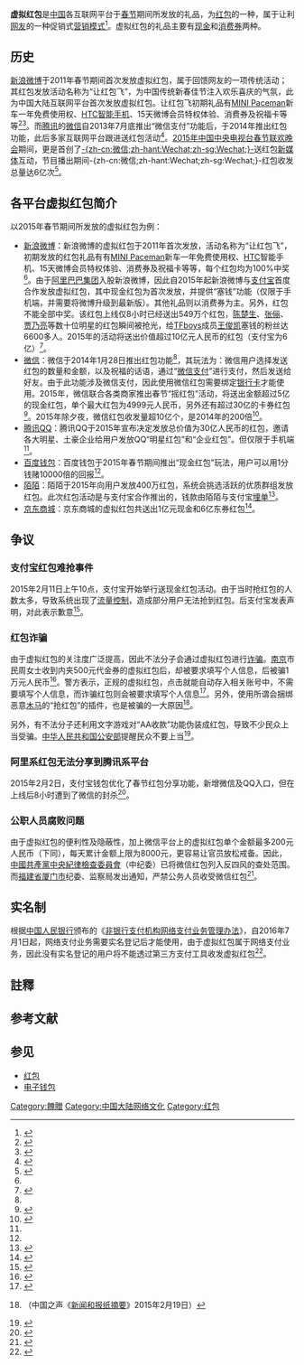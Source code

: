 {{noteTA
|G1=IT
|1=zh-cn:微信;zh-sg:WeChat;zh-hant:WeChat;
|2=zh-cn:微博;zh-tw:微博
}}
'''虚拟红包'''是[[中国|中国]]各互联网平台于[[春节|春节]]期间所发放的礼品，为[[红包|红包]]的一种，属于让利[[网友|网友]]的一种促销式[[营销模式|营销模式]]<ref>{{cite news |title=美媒：网络红包“钱味”太浓 缺中国“年味” |url=http://opinion.haiwainet.cn/n/2015/0220/c345415-28443004.html |publisher=海外网 |date=2015-02-20 |accessdate=2015-02-21 |archive-date=2015-02-22 |archive-url=https://web.archive.org/web/20150222070100/http://opinion.haiwainet.cn/n/2015/0220/c345415-28443004.html |dead-url=no }}</ref>。虚拟红包的礼品主要有[[现金|现金]]和[[消费券|消费券]]两种。

==历史==
[[新浪微博|新浪微博]]于2011年春节期间首次发放虚拟红包，属于回馈网友的一项传统活动；其红包发放活动名称为“让红包飞”，为中国传统新春佳节注入欢乐喜庆的气氛，此为中国大陆互联网平台首次发放虚拟红包。让红包飞初期礼品有[[MINI_Paceman|MINI Paceman]]新车一年免费使用权、[[HTC|HTC]][[智能手机|智能手机]]、15天微博会员特权体验、消费券及祝福卡等等<ref name="weibo1">{{cite news |title=“让红包飞”继续刷屏新浪微博 过亿用户收到新年红包 |url=http://tech.hexun.com/2013-02-17/151175411.html |publisher=和讯 |date=2013年2月17日 |accessdate=2015-02-21 |archive-url=https://web.archive.org/web/20150222054649/http://tech.hexun.com/2013-02-17/151175411.html |archive-date=2015-02-22 |dead-url=yes }}</ref><ref name="weibo2">{{cite news |title=新浪微博2013“让红包飞” 打造5000万粉丝互动平台 |url=http://news.tom.com/2013-02-27/07EK/27624149.html |publisher=TOM |date=2013年2月27日 |accessdate=2015-02-21 |archive-url=https://web.archive.org/web/20150222061944/http://news.tom.com/2013-02-27/07EK/27624149.html |archive-date=2015-02-22 |dead-url=yes }}</ref>。而[[腾讯|腾讯]]的[[微信|微信]]自2013年7月底推出“微信支付”功能后，于2014年推出红包功能，此后多家互联网平台跟进送红包活动<ref name="Wechat">{{cite news |title=2015央视羊年春晚成红包大战 春晚微信摇一摇达110亿次 |url=http://www.guancha.cn/life/2015_02_19_309921.shtml |publisher=观察者网 |date=2015年2月19日 |accessdate=2015-02-21 |archive-date=2019-08-22 |archive-url=https://web.archive.org/web/20190822170951/http://www.guancha.cn/life/2015_02_19_309921.shtml |dead-url=no }}</ref>。[[2015年中国中央电视台春节联欢晚会|2015年中国中央电视台春节联欢晚会]]期间，更是首创了[[Wechat|-{zh-cn:微信;zh-hant:Wechat;zh-sg:Wechat;}-]]送红包[[新媒体|新媒体]]互动，节目播出期间-{zh-cn:微信;zh-hant:Wechat;zh-sg:Wechat;}-红包收发总量达6亿次<ref>{{cite news|title=央视春晚微信送红包：摇一摇达72亿次|url=http://www.techweb.com.cn/internet/2015-02-19/2125323.shtml|accessdate=2015-02-18|archive-date=2015-02-18|archive-url=https://web.archive.org/web/20150218224015/http://www.techweb.com.cn/internet/2015-02-19/2125323.shtml|dead-url=no}}</ref>。

==各平台虚拟红包简介==
以2015年春节期间所发放的虚拟红包为例：
*[[新浪微博|新浪微博]]：新浪微博的虚拟红包于2011年首次发放，活动名称为“让红包飞”，初期发放的红包礼品有有[[MINI_Paceman|MINI Paceman]]新车一年免费使用权、[[HTC|HTC]]智能手机、15天微博会员特权体验、消费券及祝福卡等等，每个红包均为100%中奖<ref name="weibo1"/>。由于[[阿里巴巴集团|阿里巴巴集团]]入股新浪微博，因此自2015年起新浪微博与[[支付宝|支付宝]]首度合作发放虚拟红包，其中现金红包为首次发放，并提供“塞钱”功能（仅限于手机端，并需要将微博升级到最新版）。其他礼品则以消费券为主。另外，红包不能全部中奖。该红包上线仅8小时已经送出549万个红包，[[陈楚生|陈楚生]]、[[张俪|张俪]]、[[贾乃亮|贾乃亮]]等数十位明星的红包瞬间被抢光，给[[TFboys|TFboys]]成员[[王俊凯|王俊凯]]塞钱的粉丝达6600多人。2015年的活动将送出价值超过10亿元人民币的红包（支付宝为6亿）<ref>{{cite news |title=明星粉丝追捧微博现金红包 |url=http://news.sina.com.cn/o/2015-02-05/120931486169.shtml |publisher=新浪 |date=2015-02-05 |accessdate=2015-02-21 |archive-date=2019-08-23 |archive-url=https://web.archive.org/web/20190823093727/http://news.sina.com.cn/o/2015-02-05/120931486169.shtml |dead-url=no }}</ref>。
*[[微信|微信]]：微信于2014年1月28日推出红包功能<ref name="Wechat"/>，其玩法为：微信用户选择发送红包的数量和金额，以及祝福的话语，通过“[[微信支付|微信支付]]”进行支付，然后发送给好友。由于此功能涉及微信支付，因此使用微信红包需要绑定[[银行卡|银行卡]]才能使用。2015年，微信联合各类商家推出春节“摇红包”活动，将送出金额超过5亿的现金红包，单个最大红包为4999元人民币，另外还有超过30亿的卡券红包<ref name="xh">{{cite news |title=除夕夜红包对决：支付宝扔1.56亿 微信砸5亿 |url=http://news.xinhuanet.com/info/2015-02/10/c_133982308.htm |publisher=新华网 |date=2015-02-10 |accessdate=2015-02-21 |archive-date=2015-03-24 |archive-url=https://web.archive.org/web/20150324191046/http://news.xinhuanet.com/info/2015-02/10/c_133982308.htm |dead-url=no }}</ref>。2015年除夕夜，微信红包收发量超10亿个，是2014年的200倍<ref>{{cite news|title=除夕微信红包收发超10亿个|url=http://cz.house.sina.com.cn/news/2015-02-20/08185974330883694714290.shtml|accessdate=2015-02-20|archive-date=2016-03-04|archive-url=https://web.archive.org/web/20160304133912/http://cz.house.sina.com.cn/news/2015-02-20/08185974330883694714290.shtml|dead-url=no}}</ref>。
*[[腾讯QQ|腾讯QQ]]：腾讯QQ于2015年宣布决定发放总价值为30亿人民币的红包，邀请各大明星、土豪企业给用户发放QQ“明星红包”和“企业红包”。但仅限于手机端<ref name="xh"/>。
*[[百度钱包|百度钱包]]：百度钱包于2015年春节期间推出“现金红包”玩法，用户可以用1分钱赌10000倍的回报<ref name="xh"/>。
*[[陌陌|陌陌]]：陌陌于2015年向用户发放400万红包，系统会挑选活跃的优质群组发放红包。此次红包活动是与支付宝合作推出的，钱款由陌陌与支付宝[[埋单|埋单]]<ref>{{cite news |title=陌陌除夕400万红包从天而降 |url=http://finance.21cn.com/newsdoc/zx/a/2015/0212/18/29056477.shtml |publisher=21CN综合 |date=2015-02-12 |accessdate=2015-02-21 |deadurl=yes |archiveurl=https://web.archive.org/web/20150222070627/http://finance.21cn.com/newsdoc/zx/a/2015/0212/18/29056477.shtml |archivedate=2015-02-22 |df= }}</ref>。
*[[京东商城|京东商城]]：京东商城的虚拟红包共送出1亿元现金和6亿东券红包<ref>{{cite news |title=支付宝PK微信 数十亿抢红包大战除夕掀高潮 |url=http://news.xinhuanet.com/fortune/2015-02/16/c_127502414.htm |publisher=广州日报 |date=2015-02-16 |accessdate=2015-02-23 |archive-date=2015-02-19 |archive-url=https://web.archive.org/web/20150219060032/http://news.xinhuanet.com/fortune/2015-02/16/c_127502414.htm |dead-url=no }}</ref>。

==争议==
===支付宝红包难抢事件===
2015年2月11日上午10点，支付宝开始举行送现金红包活动。由于当时抢红包的人数太多，导致系统出现了[[流量控制|流量控制]]，造成部分用户无法抢到红包。后支付宝发表声明，对此表示歉意<ref>{{cite news|title=支付宝红包难抢遭网友质疑 官微道歉求别骂太狠|url=http://www.mnw.cn/news/cj/855751.html|publisher=闽南网|date=2015-02-11|accessdate=2015-02-21|archive-date=2019-08-16|archive-url=https://web.archive.org/web/20190816192911/http://www.mnw.cn/news/cj/855751.html|dead-url=no}}</ref>。

===红包诈骗===
由于虚拟红包的关注度广泛提高，因此不法分子会通过虚拟红包进行[[诈骗|诈骗]]。[[南京|南京]]市民周女士收到内夹500元代金券的虚拟红包后，却被要求填写个人信息，后被骗1万元人民币<ref>{{cite news|title=网络红包暗藏陷阱：女子点开500元红包被骗1万|url=http://news.163.com/15/0215/14/AIGJFT7T00014JB6.html|publisher=网易|date=2015-02-15|accessdate=2015-02-21|archive-url=https://web.archive.org/web/20150222075127/http://news.163.com/15/0215/14/AIGJFT7T00014JB6.html|archive-date=2015-02-22|dead-url=yes}}</ref>。警方表示，正规的虚拟红包，点击就能自动存入相关账号中，不需要填写个人信息，而诈骗红包则会被要求填写个人信息<ref>{{cite news|title=不法分子借机以诈骗红包骗取他人钱财 伪装成送礼等|url=http://news.163.com/15/0221/09/AIVFCHBH00014AEE.html|publisher=网易|date=2015-02-21|accessdate=2015-02-21|archive-url=https://web.archive.org/web/20150222075325/http://news.163.com/15/0221/09/AIVFCHBH00014AEE.html|archive-date=2015-02-22|dead-url=yes}}</ref>。另外，使用所谓会捆绑恶意[[木马|木马]]的“抢红包”的插件，也是被骗的一大原因<ref>{{cite news|title=电子红包成过年新时尚 专家提醒：“抢红包”需谨慎|url=http://china.cnr.cn/news/20150219/t20150219_517784004.shtml|publisher=中央人民广播电台|date=2015-02-19|accessdate=2015-02-21|archive-date=2016-07-28|archive-url=https://web.archive.org/web/20160728044341/http://china.cnr.cn/news/20150219/t20150219_517784004.shtml|dead-url=no}}（中国之声《[[新闻和报纸摘要|新闻和报纸摘要]]》2015年2月19日）</ref>。

另外，有不法分子还利用文字游戏对“AA收款”功能伪装成红包，导致不少民众上当受骗。[[中华人民共和国公安部|中华人民共和国公安部]]提醒民众不要上当<ref>{{cite news|title=谨防“AA红包”骗局|url=http://news.163.com/15/0222/06/AJ1PTFEC00014Q4P.html|publisher=网易|date=2015-02-22|accessdate=2015-02-22|archive-url=https://web.archive.org/web/20150222075454/http://news.163.com/15/0222/06/AJ1PTFEC00014Q4P.html|archive-date=2015-02-22|dead-url=yes}}</ref>。

===阿里系红包无法分享到腾讯系平台===
2015年2月2日，支付宝钱包优化了春节红包分享功能，新增微信及QQ入口，但在上线后8小时遭到了微信的封杀<ref>{{cite news|title=支付宝红包想分享到微信?没门!|url=http://news.163.com/15/0204/02/AHIU8O6J00014Q4P.html|publisher=网易|date=2015-02-04|accessdate=2015-02-21|archive-url=https://web.archive.org/web/20150222075339/http://news.163.com/15/0204/02/AHIU8O6J00014Q4P.html|archive-date=2015-02-22|dead-url=yes}}</ref>。

===公职人员腐败问题===
由于虚拟红包的便利性及隐蔽性，加上微信平台上的虚拟红包单个金额最多200元人民币（下同），每天累计金额上限为8000元，更容易让官员放松戒备。因此，[[中國共產黨中央紀律檢查委員會|中國共產黨中央紀律檢查委員會]]（中纪委）已将微信红包列入反四风{{efn|'''四風'''指[[形式主義|形式主義]]、[[官僚主義|官僚主義]]、[[享樂主義|享樂主義]]和[[奢靡|奢靡]]之風}}的查处范围。而[[福建省|福建省]][[厦门市|厦门市]]纪委、监察局发出通知，严禁公务人员收受微信红包<ref>{{cite news|title=警惕微信红包背后的"微腐败"|url=http://opinion.people.com.cn/n/2015/0221/c1003-26586245.html|publisher=中国纪检监察报|date=2015-02-21|accessdate=2015-02-23|archive-date=2015-02-24|archive-url=https://web.archive.org/web/20150224060118/http://opinion.people.com.cn/n/2015/0221/c1003-26586245.html|dead-url=no}}</ref>。

==实名制==
根据[[中国人民银行|中国人民银行]]颁布的《[[非银行支付机构网络支付业务管理办法|非银行支付机构网络支付业务管理办法]]》，自2016年7月1日起，网络支付业务需要实名登记后才能使用，由于虚拟红包属于网络支付业务，因此没有实名登记的用户将不能透过第三方支付工具收发虚拟红包<ref>{{cite news|title=最严实名制7月起执行：不实名不能转账发红包|url=http://news.sina.com.cn/s/wh/2016-05-25/doc-ifxsktkp9341405.shtml|publisher=重庆晚报|date=2016年5月25日|accessdate=2016年6月17日|archive-date=2016年8月12日|archive-url=https://web.archive.org/web/20160812114912/http://news.sina.com.cn/s/wh/2016-05-25/doc-ifxsktkp9341405.shtml|dead-url=no}}</ref>。

== 註釋 ==
{{notelist|iger=}}

== 参考文献 ==
{{Reflist|2}}

== 参见 ==
* [[红包|红包]]
* [[电子钱包|电子钱包]]

[[Category:餽贈|Category:餽贈]]
[[Category:中国大陆网络文化|Category:中国大陆网络文化]]
[[Category:红包|Category:红包]]